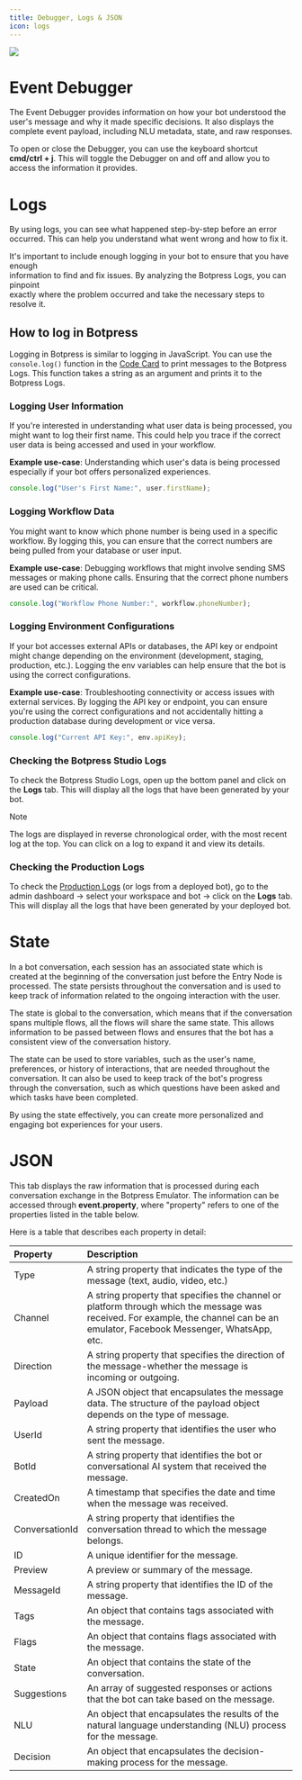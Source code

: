 ```yaml
---
title: Debugger, Logs & JSON
icon: logs
---
```


<img src="./assets/event-debugger-logs-json.png" />

# Event Debugger

The Event Debugger provides information on how your bot understood the user's message and why it made specific decisions. It also displays the complete event payload, including NLU metadata, state, and raw responses.

To open or close the Debugger, you can use the keyboard shortcut **cmd/ctrl + j**. This will toggle the Debugger on and off and allow you to access the information it provides.

# Logs

By using logs, you can see what happened step-by-step before an error occurred. This can help you understand what went wrong and how to fix it.

It's important to include enough logging in your bot to ensure that you have enough\
information to find and fix issues. By analyzing the Botpress Logs, you can pinpoint\
exactly where the problem occurred and take the necessary steps to resolve it.

## How to log in Botpress

Logging in Botpress is similar to logging in JavaScript. You can use the `console.log()` function in the [Code Card](/learn/reference/cards/execute-code) to print messages to the Botpress Logs. This function takes a string as an argument and prints it to the Botpress Logs.

### Logging User Information

If you're interested in understanding what user data is being processed, you might want to log their first name. This could help you trace if the correct user data is being accessed and used in your workflow.

**Example use-case**: Understanding which user's data is being processed especially if your bot offers personalized experiences.

```javascript
console.log("User's First Name:", user.firstName);
```

### Logging Workflow Data

You might want to know which phone number is being used in a specific workflow. By logging this, you can ensure that the correct numbers are being pulled from your database or user input.

**Example use-case**: Debugging workflows that might involve sending SMS messages or making phone calls. Ensuring that the correct phone numbers are used can be critical.

```javascript
console.log("Workflow Phone Number:", workflow.phoneNumber);
```

### Logging Environment Configurations

If your bot accesses external APIs or databases, the API key or endpoint might change depending on the environment (development, staging, production, etc.). Logging the env variables can help ensure that the bot is using the correct configurations.

**Example use-case**: Troubleshooting connectivity or access issues with external services. By logging the API key or endpoint, you can ensure you're using the correct configurations and not accidentally hitting a production database during development or vice versa.

```javascript
console.log("Current API Key:", env.apiKey);
```

### Checking the Botpress Studio Logs

To check the Botpress Studio Logs, open up the bottom panel and click on the **Logs** tab. This will display all the logs that have been generated by your bot.

<Note>
Note

The logs are displayed in reverse chronological order, with the most recent log at the top. You can click on a log to expand it and view its details.
</Note>

### Checking the Production Logs

To check the [Production Logs](/learn/get-started/dashboard/bot/logs) (or logs from a deployed bot), go to the admin dashboard -> select your workspace and bot -> click on the **Logs** tab. This will display all the logs that have been generated by your deployed bot.

# State

In a bot conversation, each session has an associated state which is created at the beginning of the conversation just before the Entry Node is processed. The state persists throughout the conversation and is used to keep track of information related to the ongoing interaction with the user.

The state is global to the conversation, which means that if the conversation spans multiple flows, all the flows will share the same state. This allows information to be passed between flows and ensures that the bot has a consistent view of the conversation history.

The state can be used to store variables, such as the user's name, preferences, or history of interactions, that are needed throughout the conversation. It can also be used to keep track of the bot's progress through the conversation, such as which questions have been asked and which tasks have been completed.

By using the state effectively, you can create more personalized and engaging bot experiences for your users.

# JSON

This tab displays the raw information that is processed during each conversation exchange in the Botpress Emulator. The information can be accessed through **event.property**, where "property" refers to one of the properties listed in the table below.

Here is a table that describes each property in detail:

| Property       | Description                                                                                                                                                                      |
| :------------- | :------------------------------------------------------------------------------------------------------------------------------------------------------------------------------- |
| Type           | A string property that indicates the type of the message (text, audio, video, etc.)                                                                                              |
| Channel        | A string property that specifies the channel or platform through which the message was received. For example, the channel can be an emulator, Facebook Messenger, WhatsApp, etc. |
| Direction      | A string property that specifies the direction of the message-whether the message is incoming or outgoing.                                                                       |
| Payload        | A JSON object that encapsulates the message data. The structure of the payload object depends on the type of message.                                                            |
| UserId         | A string property that identifies the user who sent the message.                                                                                                                 |
| BotId          | A string property that identifies the bot or conversational AI system that received the message.                                                                                 |
| CreatedOn      | A timestamp that specifies the date and time when the message was received.                                                                                                      |
| ConversationId | A string property that identifies the conversation thread to which the message belongs.                                                                                          |
| ID             | A unique identifier for the message.                                                                                                                                             |
| Preview        | A preview or summary of the message.                                                                                                                                             |
| MessageId      | A string property that identifies the ID of the message.                                                                                                                         |
| Tags           | An object that contains tags associated with the message.                                                                                                                        |
| Flags          | An object that contains flags associated with the message.                                                                                                                       |
| State          | An object that contains the state of the conversation.                                                                                                                           |
| Suggestions    | An array of suggested responses or actions that the bot can take based on the message.                                                                                           |
| NLU            | An object that encapsulates the results of the natural language understanding (NLU) process for the message.                                                                     |
| Decision       | An object that encapsulates the decision-making process for the message.                                                                                                         |
